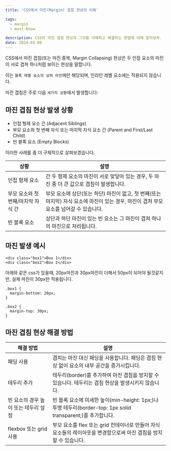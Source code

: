 ```yaml
---
title: 'CSS에서 마진(Margin) 겹침 현상의 이해'

tags:
  - margin
  - must-know

description: CSS의 마진 겹침 현상과 그것을 이해하고 해결하는 방법에 대해 알아보자.
date: 2024-03-09
---
```


CSS에서 마진 겹침(또는 마진 중복, Margin Collapsing) 현상은 두 인접 요소의 마진이 서로 겹쳐 하나처럼 보이는 현상을 말합니다.

이는 `블록 레벨 요소의 상하 마진`에만 해당되며, 인라인 레벨 요소에는 적용되지 않습니다.

마진 겹침은 주로 다음 `세가지 상황`에서 발생합니다:

## 마진 겹침 현상 발생 상황

- 인접 형제 요소 간 (Adjacent Siblings)
- 부모 요소와 첫 번째 자식 또는 마지막 자식 요소 간 (Parent and First/Last Child)
- 빈 블록 요소 (Empty Blocks)

이러한 사례를 좀 더 구체적으로 살펴보겠습니다.

| 상황                               | 설명                                                                                                                                    |
| ---------------------------------- | --------------------------------------------------------------------------------------------------------------------------------------- |
| 인접 형제 요소                     | 간 두 형제 요소의 마진이 서로 맞닿아 있는 경우, 두 마진 중 더 큰 값으로 겹침이 발생합니다.                                              |
| 부모 요소와 첫 번째/마지막 자식 간 | 부모 요소에 상단(또는 하단) 마진이 없고, 첫 번째(또는 마지막) 자식 요소에 마진이 있는 경우, 마진이 겹쳐 부모 요소를 넘어갈 수 있습니다. |
| 빈 블록 요소                       | 상단과 하단 마진이 있는 빈 요소는 그 마진이 겹쳐 하나의 마진으로 처리됩니다.                                                            |

## 마진 발생 예시

```html:html
<div class="box1">Box 1</div>
<div class="box2">Box 2</div>
```

아래와 같은 css가 있을때, 20px마진과 30px마진이 더해서 50px이 되어야 될것같지만, 실제 마진이 30px만 적용됩니다.

```css:css
.box1 {
  margin-bottom: 20px;
}

.box2 {
  margin-top: 30px;
}
```

## 마진 겹침 현상 해결 방법

| 해결 방법                            | 설명                                                                                                               |
| ------------------------------------ | ------------------------------------------------------------------------------------------------------------------ |
| 패딩 사용                            | 겹치는 마진 대신 패딩을 사용합니다. 패딩은 겹침 현상 없이 요소의 내부 공간을 증가시킵니다.                         |
| 테두리 추가                          | 테두리(border)를 추가하여 마진 겹침을 방지할 수 있습니다. 테두리는 겹침 현상을 발생시키지 않습니다.                |
| 빈 요소의 경우 높이 또는 테두리 설정 | 빈 블록 요소에 미세한 높이(min-height: 1px;)나 투명 테두리(border-top: 1px solid transparent;)를 추가합니다.       |
| flexbox 또는 grid 사용               | 부모 요소를 flex 또는 grid 컨테이너로 만들어 자식 요소들의 레이아웃을 변경함으로써 마진 겹침을 방지할 수 있습니다. |

